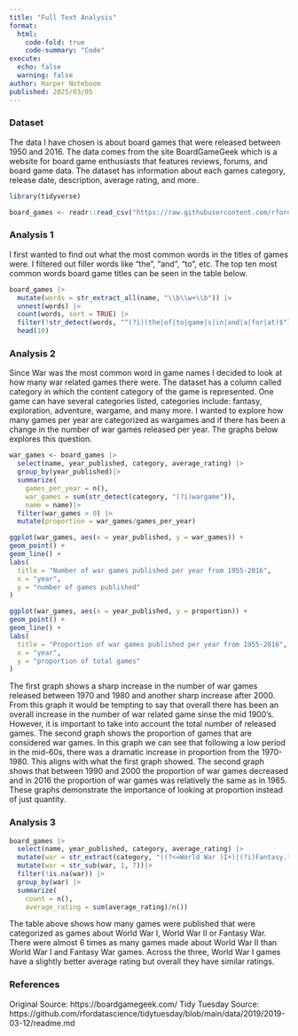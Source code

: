 ```yaml
---
title: "Full Text Analysis"
format:
  html:
    code-fold: true
    code-summary: "Code"
execute:
  echo: false
  warning: false
author: Harper Noteboom
published: 2025/03/05
---
```


### Dataset

The data I have chosen is about board games that were released between 1950 and 2016. The data comes from the site BoardGameGeek which is a website for board game enthusiasts that features reviews, forums, and board game data. The dataset has information about each games category, release date, description, average rating, and more.

```r
library(tidyverse)

board_games <- readr::read_csv("https://raw.githubusercontent.com/rfordatascience/tidytuesday/main/data/2019/2019-03-12/board_games.csv")

```

### Analysis 1

I first wanted to find out what the most common words in the titles of games were. I filtered out filler words like "the", "and", "to", etc. The top ten most common words board game titles can be seen in the table below.

```r
board_games |>
  mutate(words = str_extract_all(name, "\\b\\w+\\b")) |>  
  unnest(words) |>                                         
  count(words, sort = TRUE) |> 
  filter(!str_detect(words, "^(?i)(the|of|to|game|s|in|and|a|for|at)$"))|>
  head(10)
```

### Analysis 2

Since War was the most common word in game names I decided to look at how many war related games there were. The dataset has a column called category in which the content category of the game is represented. One game can have several categories listed, categories include: fantasy, exploration, adventure, wargame, and many more. I wanted to explore how many games per year are categorized as wargames and if there has been a change in the number of war games released per year. The graphs below explores this question.

```r
war_games <- board_games |> 
  select(name, year_published, category, average_rating) |> 
  group_by(year_published)|> 
  summarize(
    games_per_year = n(), 
    war_games = sum(str_detect(category, "(?i)wargame")), 
    name = name)|> 
  filter(war_games > 0) |> 
  mutate(proportion = war_games/games_per_year)

ggplot(war_games, aes(x = year_published, y = war_games)) + 
geom_point() + 
geom_line() + 
labs(
  title = "Number of war games published per year from 1955-2016", 
  x = "year", 
  y = "number of games published"
)

ggplot(war_games, aes(x = year_published, y = proportion)) + 
geom_point() + 
geom_line() + 
labs(
  title = "Proportion of war games published per year from 1955-2016", 
  x = "year", 
  y = "proportion of total games"
)
```

The first graph shows a sharp increase in the number of war games released between 1970 and 1980 and another sharp increase after 2000. From this graph it would be tempting to say that overall there has been an overall increase in the number of war related game sinse the mid 1900's. However, it is important to take into account the total number of released games. The second graph shows the proportion of games that are considered war games. In this graph we can see that following a low period in the mid-60s, there was a dramatic increase in proportion from the 1970-1980. This aligns with what the first graph showed. The second graph shows that between 1990 and 2000 the proportion of war games decreased and in 2016 the proportion of war games was relatively the same as in 1965. These graphs demonstrate the importance of looking at proportion instead of just quantity.

### Analysis 3

```r
board_games |> 
  select(name, year_published, category, average_rating) |>
  mutate(war = str_extract(category, "((?<=World War )I+)|(?i)Fantasy.*wargame")) |> 
  mutate(war = str_sub(war, 1, 7))|>
  filter(!is.na(war)) |>
  group_by(war) |> 
  summarize(
    count = n(), 
    average_rating = sum(average_rating)/n())
```

The table above shows how many games were published that were categorized as games about World War I, World War II or Fantasy War. There were almost 6 times as many games made about World War II than World War I and Fantasy War games. Across the three, World War I games have a slightly better average rating but overall they have similar ratings.

### References

Original Source: https://boardgamegeek.com/ Tidy Tuesday Source: https://github.com/rfordatascience/tidytuesday/blob/main/data/2019/2019-03-12/readme.md
